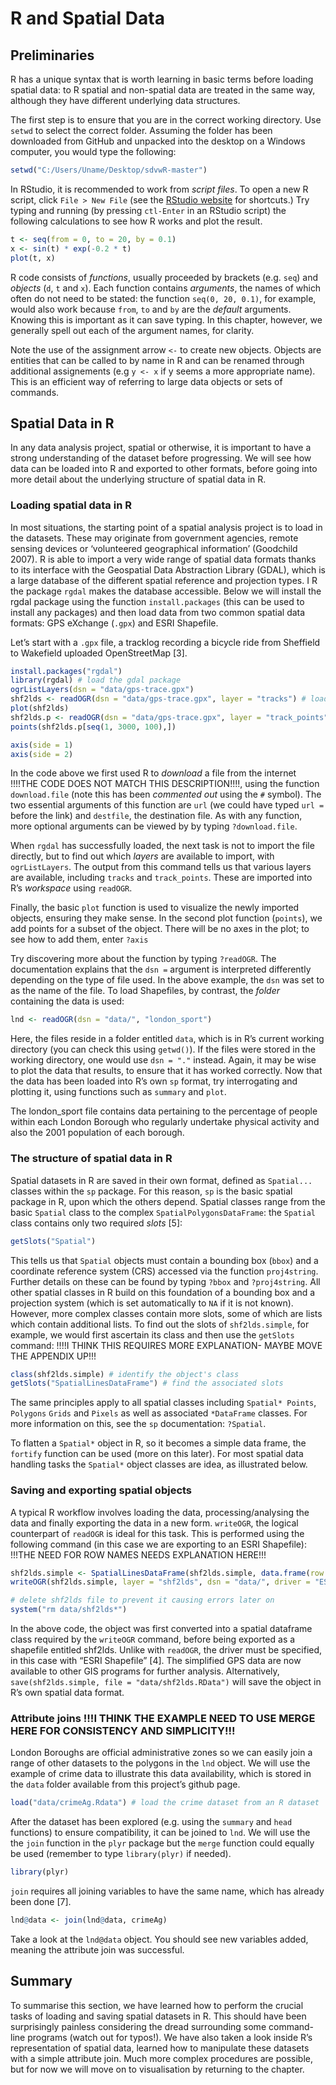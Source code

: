 R and Spatial Data
==================

## Preliminaries

R has a unique syntax that is worth learning in basic terms before 
loading spatial data: to R spatial and non-spatial data are 
treated in the same way, although they have different underlying data structures. 

The first step is to ensure that you are in the correct working directory. 
Use `setwd` to select the correct folder. Assuming the folder has been downloaded
from GitHub and unpacked into the desktop on a Windows computer, you would type the
following:

```r
setwd("C:/Users/Uname/Desktop/sdvwR-master")
```

In RStudio, it is recommended to work from *script files*. To open a new
R script, click `File > New File` (see the 
[RStudio website](http://www.rstudio.com/ide/docs/using/keyboard_shortcuts) for shortcuts.)
Try typing and running (by pressing `ctl-Enter` in an RStudio script)
the following calculations to see how R works and plot the result.

```r
t <- seq(from = 0, to = 20, by = 0.1)
x <- sin(t) * exp(-0.2 * t)
plot(t, x)
```

R code consists of *functions*, usually proceeded by brackets (e.g. `seq`)
and *objects* (`d`, `t` and `x`). Each function contains *arguments*,
the names of which often do not need to be stated: the function `seq(0, 20, 0.1)`, for example,
would also work because `from`, `to` and `by` are the *default* arguments.
Knowing this is important as it can save typing. In this chapter, however, 
we generally spell out each of the argument names, for clarity. 

Note the use of the assignment arrow `<-` to create new objects. 
Objects are entities that can be called to by name in R 
and can be renamed through additional assignements (e.g `y <- x` if y seems 
a more appropriate name). This is an efficient way of referring to large data objects or sets of commands.

Spatial Data in R
-----------------

In any data analysis project, spatial or otherwise, it is important to
have a strong understanding of the dataset before progressing. 
We will see how data can be loaded into R and exported
to other formats, before going into more detail about the underlying
structure of spatial data in R.

### Loading spatial data in R

In most situations, the starting point of a spatial analysis project is to
load in the datasets. These may originate from government
agencies, remote sensing devices or 'volunteered geographical
information' (Goodchild 2007). R is able to import a very wide range of spatial data formats thanks to
its interface with the Geospatial Data Abstraction Library (GDAL), which
is a large database of the different spatial reference and projection types. I R the package `rgdal` makes the database accessible. Below we will install the rgdal package
using the function `install.packages` (this can be used to install any packages) and then load
data from two common spatial data formats: GPS eXchange (`.gpx`) and ESRI
Shapefile.

Let's start with a `.gpx` file, a tracklog recording a bicycle
ride from Sheffield to Wakefield uploaded OpenStreetMap [3].

```r
install.packages("rgdal")
library(rgdal) # load the gdal package
ogrListLayers(dsn = "data/gps-trace.gpx")
shf2lds <- readOGR(dsn = "data/gps-trace.gpx", layer = "tracks") # load track
plot(shf2lds)
shf2lds.p <- readOGR(dsn = "data/gps-trace.gpx", layer = "track_points") # load points
points(shf2lds.p[seq(1, 3000, 100),])
```

```r
axis(side = 1)
axis(side = 2)
```

In the code above we first used R to *download* a file from the internet !!!!THE CODE DOES NOT MATCH THIS DESCRIPTION!!!!, using the
function `download.file` (note this has been *commented out* using the `#` symbol). 
The two essential arguments of this function
are `url` (we could have typed `url =` before the link) and `destfile`,
the destination file. As with any function, more optional
arguments can be viewed by by typing `?download.file`.

When `rgdal` has successfully loaded, the next task is not to import the
file directly, but to find out which *layers* are available to import, 
with `ogrListLayers`. The output from this command tells us
that various layers are available, including `tracks` and
`track_points`. These are imported into R's *workspace* using `readOGR`. 

Finally, the basic
`plot` function is used to visualize the newly imported objects, ensuring
they make sense. In the second plot function (`points`), we 
add points for a subset of the object. There will be no axes in the plot;
to see how to add them, enter `?axis`

Try discovering more about the function by typing `?readOGR`.
The documentation explains that the `dsn =` argument is 
interpreted differently depending on the type of
file used. In the above example, the `dsn` was set to as the name of the file.
To load Shapefiles, by contrast, the *folder* containing the data is
used:

```r
lnd <- readOGR(dsn = "data/", "london_sport")
```

Here, the files reside in a folder entitled `data`, which is in
R's current working directory (you can check this using `getwd()`).
If the files were stored in the working directory, one would use
`dsn = "."` instead. Again, it may be wise to plot the data that
results, to ensure that it has worked correctly. Now that the data has
been loaded into R's own `sp` format, try interrogating and plotting it,
using functions such as `summary` and `plot`.

The london_sport file contains data pertaining to the percentage of 
people within each London Borough who regularly undertake 
physical activity and also the 2001 population of each borough. 

### The structure of spatial data in R

Spatial datasets in R are saved in their own format, defined as 
`Spatial...` classes within the `sp` package. For this reason, 
`sp` is the basic spatial package in R, upon which the others depend. 
Spatial classes range from the basic `Spatial` class to the complex
`SpatialPolygonsDataFrame`: the `Spatial` class contains only two required *slots* [5]:

```r
getSlots("Spatial")
```

This tells us that `Spatial` objects must contain a bounding box (`bbox`) and 
a coordinate reference system (CRS) accessed via the function `proj4string`. 
Further details on these can be found by typing `?bbox` and `?proj4string`. 
All other spatial classes in R build on 
this foundation of a bounding box and a projection system (which 
is set automatically to `NA` if it is not known). However, more complex 
classes contain more slots, some of which are lists which contain additional 
lists. To find out the slots of `shf2lds.simple`, for example, we would first 
ascertain its class and then use the `getSlots` command: !!!!I THINK THIS REQUIRES MORE EXPLANATION- MAYBE MOVE THE APPENDIX UP!!!

```r
class(shf2lds.simple) # identify the object's class
getSlots("SpatialLinesDataFrame") # find the associated slots
```

The same principles apply to all spatial classes including 
`Spatial* Points`, `Polygons` `Grids` and `Pixels`
as well as associated `*DataFrame` classes. For more information on 
this, see the `sp` documentation: `?Spatial`.

To flatten a `Spatial*` object in R, so it becomes a simple
data frame, the `fortify` function can be used (more on this later).
For most spatial data handling tasks the `Spatial*` object classes are idea, 
as illustrated below.

### Saving and exporting spatial objects

A typical R workflow involves loading the data, processing/analysing the data
and finally exporting the data in a new form. 
`writeOGR`, the 
logical counterpart of `readOGR` is ideal for this task. This is performed using
the following command (in this case we are exporting to an ESRI Shapefile): !!!THE NEED FOR ROW NAMES NEEDS EXPLANATION HERE!!!

```r
shf2lds.simple <- SpatialLinesDataFrame(shf2lds.simple, data.frame(row.names = "0", a = 1))
writeOGR(shf2lds.simple, layer = "shf2lds", dsn = "data/", driver = "ESRI Shapefile")
```

```r
# delete shf2lds file to prevent it causing errors later on
system("rm data/shf2lds*")
```

In the above code, the object was first converted into a spatial dataframe class required
by the `writeOGR` command, before 
being exported as a shapefile entitled shf2lds. Unlike with `readOGR`, the driver must 
be specified, in this case with "ESRI Shapefile" [4]. The simplified GPS data are now available
to other GIS programs for further analysis. Alternatively, 
`save(shf2lds.simple, file = "data/shf2lds.RData")`
will save the object in R's own spatial data format.

### Attribute joins !!!I THINK THE EXAMPLE NEED TO USE MERGE HERE FOR CONSISTENCY AND SIMPLICITY!!!

London Boroughs are official administrative
zones so we can easily join a range of other datasets 
to the polygons in the `lnd` object. We will use the example 
of crime data to illustrate this data availability, which is 
stored in the `data` folder available from this project's github page.

```r
load("data/crimeAg.Rdata") # load the crime dataset from an R dataset
```

After the dataset has been explored (e.g. using the `summary` and `head` functions)
to ensure compatibility, it can be joined to `lnd`. We will use the
the `join` function in the `plyr` package but the `merge` function 
could equally be used (remember to type `library(plyr)` if needed).

```r
library(plyr)
```

`join` requires all joining variables to have the 
same name, which has already been done [7].

```r
lnd@data <- join(lnd@data, crimeAg)
```

Take a look at the `lnd@data` object. You should 
see new variables added, meaning the attribute join 
was successful. 


## Summary

To summarise this section, we have learned how to 
perform the crucial tasks of loading and saving spatial datasets 
in R. This should have been surprisingly painless 
considering the dread surrounding some command-line programs 
(watch out for typos!). We have also taken a look inside R's representation 
of spatial data, learned how to manipulate these datasets 
with a simple attribute join. Much more complex procedures are 
possible, but for now we will move on to visualisation by returning to the chapter. 
